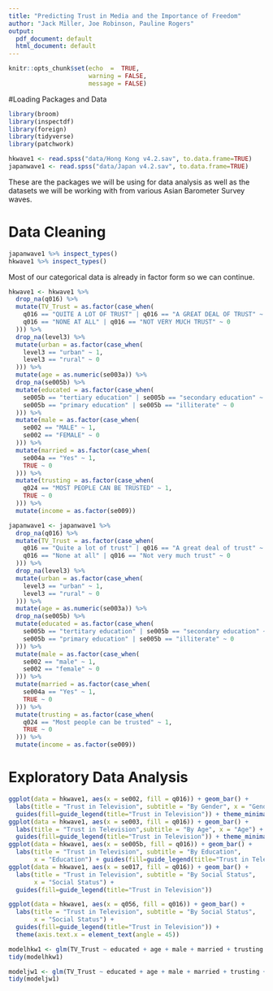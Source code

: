 ```yaml
---
title: "Predicting Trust in Media and the Importance of Freedom"
author: "Jack Miller, Joe Robinson, Pauline Rogers"
output:
  pdf_document: default
  html_document: default
---
```


```r
knitr::opts_chunk$set(echo  =  TRUE,
                      warning = FALSE, 
                      message = FALSE)
```

#Loading Packages and Data

```r
library(broom)
library(inspectdf)
library(foreign)
library(tidyverse)
library(patchwork)
```

```r
hkwave1 <- read.spss("data/Hong Kong v4.2.sav", to.data.frame=TRUE)
japanwave1 <- read.spss("data/Japan v4.2.sav", to.data.frame=TRUE)
```

These are the packages we will be using for data analysis as well as the datasets we will be working with from various Asian Barometer Survey waves.

# Data Cleaning

```r
japanwave1 %>% inspect_types()
hkwave1 %>% inspect_types()
```

Most of our categorical data is already in factor form so we can continue.

```r
hkwave1 <- hkwave1 %>% 
  drop_na(q016) %>% 
  mutate(TV_Trust = as.factor(case_when(
    q016 == "QUITE A LOT OF TRUST" | q016 == "A GREAT DEAL OF TRUST" ~ 1,
    q016 == "NONE AT ALL" | q016 == "NOT VERY MUCH TRUST" ~ 0
  ))) %>% 
  drop_na(level3) %>% 
  mutate(urban = as.factor(case_when(
    level3 == "urban" ~ 1,
    level3 == "rural" ~ 0
  ))) %>% 
  mutate(age = as.numeric(se003a)) %>% 
  drop_na(se005b) %>% 
  mutate(educated = as.factor(case_when(
    se005b == "tertiary education" | se005b == "secondary education" ~ 1,
    se005b == "primary education" | se005b == "illiterate" ~ 0
  ))) %>% 
  mutate(male = as.factor(case_when(
    se002 == "MALE" ~ 1,
    se002 == "FEMALE" ~ 0
  ))) %>% 
  mutate(married = as.factor(case_when(
    se004a == "Yes" ~ 1,
    TRUE ~ 0
  ))) %>% 
  mutate(trusting = as.factor(case_when(
    q024 == "MOST PEOPLE CAN BE TRUSTED" ~ 1,
    TRUE ~ 0
  ))) %>% 
  mutate(income = as.factor(se009))
```

```r
japanwave1 <- japanwave1 %>% 
  drop_na(q016) %>% 
  mutate(TV_Trust = as.factor(case_when(
    q016 == "Quite a lot of trust" | q016 == "A great deal of trust" ~ 1,
    q016 == "None at all" | q016 == "Not very much trust" ~ 0
  ))) %>% 
  drop_na(level3) %>% 
  mutate(urban = as.factor(case_when(
    level3 == "urban" ~ 1,
    level3 == "rural" ~ 0
  ))) %>% 
  mutate(age = as.numeric(se003a)) %>% 
  drop_na(se005b) %>% 
  mutate(educated = as.factor(case_when(
    se005b == "tertitary education" | se005b == "secondary education" ~ 1,
    se005b == "primary education" | se005b == "illiterate" ~ 0
  ))) %>% 
  mutate(male = as.factor(case_when(
    se002 == "male" ~ 1,
    se002 == "female" ~ 0
  ))) %>% 
  mutate(married = as.factor(case_when(
    se004a == "Yes" ~ 1,
    TRUE ~ 0
  ))) %>% 
  mutate(trusting = as.factor(case_when(
    q024 == "Most people can be trusted" ~ 1,
    TRUE ~ 0
  ))) %>% 
  mutate(income = as.factor(se009))
```


# Exploratory Data Analysis

```r
ggplot(data = hkwave1, aes(x = se002, fill = q016)) + geom_bar() +
  labs(title = "Trust in Television", subtitle = "By Gender", x = "Gender") +
  guides(fill=guide_legend(title="Trust in Television")) + theme_minimal()
ggplot(data = hkwave1, aes(x = se003, fill = q016)) + geom_bar() +
  labs(title = "Trust in Television",subtitle = "By Age", x = "Age") +
  guides(fill=guide_legend(title="Trust in Television")) + theme_minimal()
ggplot(data = hkwave1, aes(x = se005b, fill = q016)) + geom_bar() +
  labs(title = "Trust in Television", subtitle = "By Education", 
       x = "Education") + guides(fill=guide_legend(title="Trust in Television"))
ggplot(data = hkwave1, aes(x = se017, fill = q016)) + geom_bar() +
  labs(title = "Trust in Television", subtitle = "By Social Status", 
       x = "Social Status") + 
  guides(fill=guide_legend(title="Trust in Television"))
```

```r
ggplot(data = hkwave1, aes(x = q056, fill = q016)) + geom_bar() +
  labs(title = "Trust in Television", subtitle = "By Social Status", 
       x = "Social Status") + 
  guides(fill=guide_legend(title="Trust in Television")) + 
  theme(axis.text.x = element_text(angle = 45))
```

```r
modelhkw1 <- glm(TV_Trust ~ educated + age + male + married + trusting + income, data = hkwave1, family = "binomial")
tidy(modelhkw1)
```

```r
modeljw1 <- glm(TV_Trust ~ educated + age + male + married + trusting + income, data = japanwave1, family = "binomial")
tidy(modeljw1)
```

